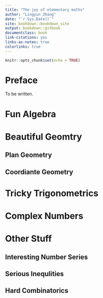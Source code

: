 ```yaml
--- 
title: "The joy of elementary maths"
author: "Lingyun Zhang"
date: "`r Sys.Date()`"
site: bookdown::bookdown_site
output: bookdown::gitbook
documentclass: book
link-citations: yes
links-as-notes: true
colorlinks: true
---
```


```r
knitr::opts_chunk$set(echo = TRUE)
```

# Preface {-}

To be written.

# Fun Algebra

# Beautiful Geomtry

## Plan Geometry

## Coordiante Geometry

# Tricky Trigonometrics

# Complex Numbers

# Other Stuff

## Interesting Number Series

## Serious Inequlities

## Hard Combinatorics



